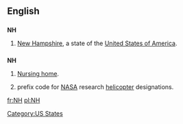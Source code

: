 {{also|nH}}
==English==

==={{abbreviation}}===
'''NH'''

# {{US}} [[New Hampshire]], a state of the [[United States of America]].

==={{initialism}}===
'''NH'''

# [[nursing home|Nursing home]].
# {{US|aviation}} prefix code for [[NASA]] research [[helicopter]] designations.



[[Category:US States]]

[[fr:NH]]
[[pl:NH]]